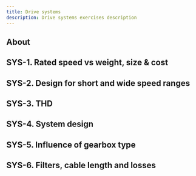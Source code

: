 ```yaml
---
title: Drive systems
description: Drive systems exercises description
---
```


## About

## SYS-1. Rated speed vs weight, size & cost

## SYS-2. Design for short and wide speed ranges

## SYS-3. THD

## SYS-4. System design

## SYS-5. Influence of gearbox type

## SYS-6. Filters, cable length and losses
